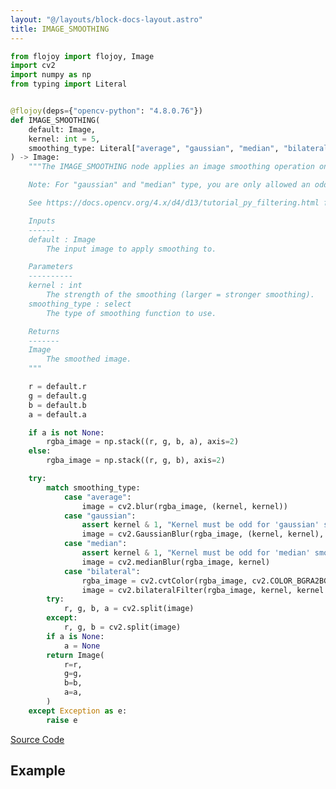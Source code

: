 ```yaml
---
layout: "@/layouts/block-docs-layout.astro"
title: IMAGE_SMOOTHING
---
```



<PythonDocsDisplay docstring={docstring} />

```python
from flojoy import flojoy, Image
import cv2
import numpy as np
from typing import Literal


@flojoy(deps={"opencv-python": "4.8.0.76"})
def IMAGE_SMOOTHING(
    default: Image,
    kernel: int = 5,
    smoothing_type: Literal["average", "gaussian", "median", "bilateral"] = "average",
) -> Image:
    """The IMAGE_SMOOTHING node applies an image smoothing operation on the input DataContainer class, specifically for the 'image' type, represented by the RGB(A) channels.

    Note: For "gaussian" and "median" type, you are only allowed an odd number for the kernel value.

    See https://docs.opencv.org/4.x/d4/d13/tutorial_py_filtering.html for smoothing function information.

    Inputs
    ------
    default : Image
        The input image to apply smoothing to.

    Parameters
    ----------
    kernel : int
        The strength of the smoothing (larger = stronger smoothing).
    smoothing_type : select
        The type of smoothing function to use.

    Returns
    -------
    Image
        The smoothed image.
    """

    r = default.r
    g = default.g
    b = default.b
    a = default.a

    if a is not None:
        rgba_image = np.stack((r, g, b, a), axis=2)
    else:
        rgba_image = np.stack((r, g, b), axis=2)

    try:
        match smoothing_type:
            case "average":
                image = cv2.blur(rgba_image, (kernel, kernel))
            case "gaussian":
                assert kernel & 1, "Kernel must be odd for 'gaussian' smoothing."
                image = cv2.GaussianBlur(rgba_image, (kernel, kernel), 0)
            case "median":
                assert kernel & 1, "Kernel must be odd for 'median' smoothing."
                image = cv2.medianBlur(rgba_image, kernel)
            case "bilateral":
                rgba_image = cv2.cvtColor(rgba_image, cv2.COLOR_BGRA2BGR)
                image = cv2.bilateralFilter(rgba_image, kernel, kernel * 5, kernel * 5)
        try:
            r, g, b, a = cv2.split(image)
        except:
            r, g, b = cv2.split(image)
        if a is None:
            a = None
        return Image(
            r=r,
            g=g,
            b=b,
            a=a,
        )
    except Exception as e:
        raise e

```

[Source Code](https://github.com/flojoy-ai/blocks/blob/main/blocks/TRANSFORMERS/IMAGE_PROCESSING/IMAGE_SMOOTHING/IMAGE_SMOOTHING.py)

## Example
